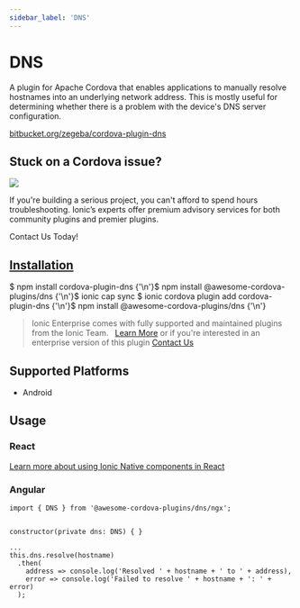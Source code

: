 ```yaml
---
sidebar_label: 'DNS'
---
```



# DNS

A plugin for Apache Cordova that enables applications to manually resolve hostnames into an underlying network address. This is mostly useful for determining whether there is a problem with the device's DNS server configuration.

<p>
  <a href="https://bitbucket.org/zegeba/cordova-plugin-dns" target="_blank" rel="noopener" className="git-link">bitbucket.org/zegeba/cordova-plugin-dns</a>
</p>

<h2>Stuck on a Cordova issue?</h2>
<DocsCard
  className="cordova-ee-card"
  header="Don't waste precious time on plugin issues."
  href="https://ionicframework.com/sales?product_of_interest=Ionic%20Native"
>
  <div>
    <img src="/docs/icons/native-cordova-bot.png" className="cordova-ee-img" />
    <p>If you're building a serious project, you can't afford to spend hours troubleshooting. Ionic’s experts offer premium advisory services for both community plugins and premier plugins.</p>
    <DocsButton className="native-ee-detail">Contact Us Today!</DocsButton>
  </div>
</DocsCard>

<h2 id="installation">
  <a href="#installation">Installation</a>
</h2>
<Tabs
  groupId="runtime"
  defaultValue="Capacitor"
  values={[
    { value: 'Capacitor', label: 'Capacitor' },
    { value: 'Cordova', label: 'Cordova' },
    { value: 'Enterprise', label: 'Enterprise' },
  ]}
>
  <TabItem value="Capacitor">
    <CodeBlock className="language-shell">
      $ npm install cordova-plugin-dns {'\n'}$ npm install @awesome-cordova-plugins/dns {'\n'}$ ionic cap sync
    </CodeBlock>
  </TabItem>
  <TabItem value="Cordova">
    <CodeBlock className="language-shell">
      $ ionic cordova plugin add cordova-plugin-dns {'\n'}$ npm install @awesome-cordova-plugins/dns {'\n'}
    </CodeBlock>
  </TabItem>
  <TabItem value="Enterprise">
    <blockquote>
      Ionic Enterprise comes with fully supported and maintained plugins from the Ionic Team. &nbsp;
      <a className="btn" href="https://ionic.io/docs/premier-plugins">Learn More</a> or if you're interested in an enterprise version of this plugin <a className="btn" href="https://ionicframework.com/sales?product_of_interest=Ionic%20Enterprise%20Engine">Contact Us</a>
    </blockquote>
  </TabItem>
</Tabs>

## Supported Platforms

- Android

## Usage

### React

[Learn more about using Ionic Native components in React](../native-community.mdx#react)

### Angular

```tsx
import { DNS } from '@awesome-cordova-plugins/dns/ngx';


constructor(private dns: DNS) { }

...
this.dns.resolve(hostname)
  .then(
    address => console.log('Resolved ' + hostname + ' to ' + address),
    error => console.log('Failed to resolve ' + hostname + ': ' + error)
  );

```

